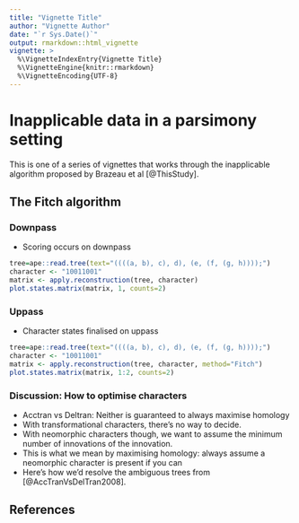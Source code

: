 ```yaml
---
title: "Vignette Title"
author: "Vignette Author"
date: "`r Sys.Date()`"
output: rmarkdown::html_vignette
vignette: >
  %\VignetteIndexEntry{Vignette Title}
  %\VignetteEngine{knitr::rmarkdown}
  %\VignetteEncoding{UTF-8}
---
```


# Inapplicable data in a parsimony setting

This is one of a series of vignettes that works through the inapplicable algorithm proposed by Brazeau et al [@ThisStudy].


## The Fitch algorithm

### Downpass

- Scoring occurs on downpass

```r
tree=ape::read.tree(text="((((a, b), c), d), (e, (f, (g, h))));")
character <- "10011001"
matrix <- apply.reconstruction(tree, character)
plot.states.matrix(matrix, 1, counts=2)
```

### Uppass
- Character states finalised on uppass

```r
tree=ape::read.tree(text="((((a, b), c), d), (e, (f, (g, h))));")
character <- "10011001"
matrix <- apply.reconstruction(tree, character, method="Fitch")
plot.states.matrix(matrix, 1:2, counts=2)
```


### Discussion: How to optimise characters

- Acctran vs Deltran: Neither is guaranteed to always maximise homology
- With transformational characters, there's no way to decide.
- With neomorphic characters though, we want to assume the minimum number of innovations of the innovation.
- This is what we mean by maximising homology: always assume a neomorphic character is present if you can
- Here's how we'd resolve the ambiguous trees from [@AccTranVsDelTran2008].



## References
